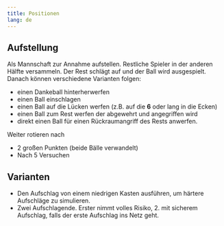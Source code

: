 ```yaml
---
title: Positionen
lang: de
---
```


## Aufstellung

Als Mannschaft zur Annahme aufstellen. Restliche Spieler in der anderen Hälfte versammeln. Der Rest schlägt auf und der Ball wird ausgespielt. Danach können verschiedene Varianten folgen:

* einen Dankeball hinterherwerfen
* einen Ball einschlagen
* einen Ball auf die Lücken werfen (z.B. auf die **6** oder lang in die Ecken)
* einen Ball zum Rest werfen der abgewehrt und angegriffen wird
* direkt einen Ball für einen Rückraumangriff des Rests anwerfen.

Weiter rotieren nach 

* 2 großen Punkten (beide Bälle verwandelt)
* Nach 5 Versuchen

:::{.callout-tip}
## Varianten
* Den Aufschlag von einem niedrigen Kasten ausführen, um härtere  Aufschläge zu simulieren.
* Zwei Aufschlagende. Erster nimmt volles Risiko, 2. mit sicherem Aufschlag, falls der erste Aufschlag ins Netz geht.
:::

